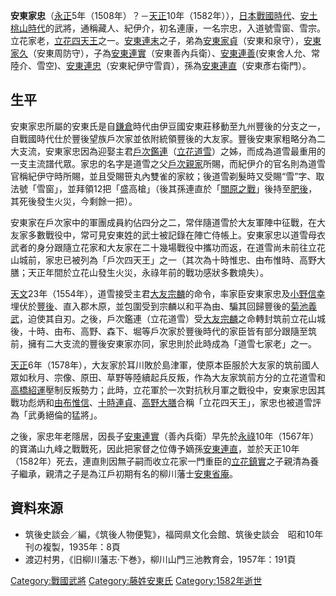 {{Multiple issues|
{{More footnotes needed|time=2022-06-24T22:21:58+00:00}}
{{Refimprove|time=2022-06-24T22:21:58+00:00}}
}}
{{Japanese|japanese=安東 家忠|kana=あんどう いえただ|romaji=Andō Ietada}}

'''安東家忠'''（[[永正|永正]]5年（1508年）？－[[天正_(日本)|天正]]10年（1582年）），[[日本|日本]][[战国时代_(日本)|戰國時代]]、[[安土桃山時代|安土桃山時代]]的武將，通稱藏人、紀伊介，初名連康，一名宗忠，入道號雪窗、雪宗。立花家老，[[立花四天王|立花四天王]]之一。[[安東連末|安東連末]]之子，弟為[[安東家貞|安東家貞]]（安東和泉守），[[安東家久|安東家久]]（安東周防守），子為[[安東連實|安東連實]]（安東善內兵衛）、[[安東連善|安東連善]](安東舍人允、常陸介、雪空)、[[安東連忠|安東連忠]]（安東紀伊守雪貢），孫為[[安東連直|安東連直]]（安東彥右衛門）。

== 生平 ==
安東家忠所屬的安東氏是自[[鎌倉|鎌倉]]時代由伊豆國安東莊移動至九州豐後的分支之一，自戰國時代仕於豐後望族戶次家並依附統領豐後的大友家。豐後安東家粗略分為二大支流，安東家忠因為迎娶主君[[戶次鑑連|戶次鑑連]]（[[立花道雪|立花道雪]]）之姊，而成為道雪最重用的一支主流譜代眾。家忠的名字是道雪之父[[戶次親家|戶次親家]]所賜，而紀伊介的官名則為道雪官稱紀伊守時所賜，並且受賜笹丸內雙雀的家紋；後道雪剃髮時又受賜“雪”字、取法號「雪窗」，並拜領12把「盛高槍」（後其孫連直於「[[關原之戰|關原之戰]]」後持至[[肥後|肥後]]，其死後發生火災，今剩餘一把）。

安東家在戶次家中的軍團成員約佔四分之二，常伴隨道雪於大友軍陣中征戰，在大友家多數戰役中，常可見安東姓的武士被記錄在陣亡侍帳上。安東家忠以道雪母衣武者的身分跟隨立花家和大友家在二十幾場戰役中攜功而返，在道雪尚未前往立花山城前，家忠已被列為「戶次四天王」之一（其次為十時惟忠、由布惟時、高野大膳；天正年間於立花山發生火災，永祿年前的戰功感狀多數燒失）。

[[天文|天文]]23年（1554年），道雪接受主君[[大友宗麟|大友宗麟]]的命令，率家臣安東家忠及[[小野信幸|小野信幸]]埋伏於[[豐後|豐後]]、直入郡木原，並包圍受到宗麟以和平為由、騙其回歸豐後的[[菊池義武|菊池義武]]，迫使其自刃。之後，戶次鑑連（立花道雪）受[[大友宗麟|大友宗麟]]之命轉封筑前立花山城後，十時、由布、高野、森下、堀等戶次家於豐後時代的家臣皆有部分跟隨至筑前，擁有二大支流的豐後安東家亦同，家忠則於此時成為「道雪七家老」之一。

[[天正_(日本)|天正]]6年（1578年），大友家於耳川敗於島津軍，使原本臣服於大友家的筑前國人眾如秋月、宗像、原田、草野等陸續起兵反叛，作為大友家筑前方分的立花道雪和[[高橋紹運|高橋紹運]]壓制反叛勢力；此時，立花軍於一次對抗秋月軍之戰役中，安東家忠因其戰功彪炳和[[由布惟信|由布惟信]]、[[十時連貞|十時連貞]]、[[高野大膳|高野大膳]]合稱「立花四天王」，家忠也被道雪評為「武勇絕倫的猛將」。

之後，家忠年老隱居，因長子[[安東連實|安東連實]]（善內兵衛）早先於[[永祿|永祿]]10年（1567年）的寶滿山九峰之戰戰死，因此把家督之位傳予嫡孫[[安東連直|安東連直]]，並於天正10年（1582年）死去，連直則因無子嗣而收立花家一門重臣的[[立花鎮實|立花鎮實]]之子親清為養子繼承，親清之子是為江戶初期有名的柳川藩士[[安東省庵|安東省庵]]。

== 資料來源 ==
*筑後史談会／編，《筑後人物便覧》，福岡県文化会館、筑後史談会　昭和10年刊の複製，1935年：8頁
*渡辺村男，《旧柳川藩志·下巻》，柳川山門三池教育会，1957年：191頁

{{DEFAULTSORT:Andou, Ietada}}
[[Category:戰國武將|Category:戰國武將]]
[[Category:藤姓安東氏|Category:藤姓安東氏]]
[[Category:1582年逝世|Category:1582年逝世]]